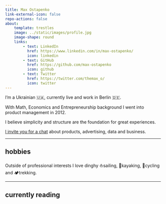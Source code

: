 ```yaml
---
title: Max Ostapenko
link-external-icon: false
repo-actions: false
about:
    template: trestles
    image: ../static/images/profile.jpg
    image-shape: round
    links:
        - text: LinkedIn
          href: https://www.linkedin.com/in/max-ostapenko/
          icon: linkedin
        - text: GitHub
          href: https://github.com/max-ostapenko
          icon: github
        - text: Twitter
          href: https://twitter.com/themax_o/
          icon: twitter
---
```


I'm a Ukrainian 🇺🇦, currently live and work in Berlin 🇩🇪.

With Math, Economics and Entrepreneurship background I went into product management in 2012.

I believe simplicity and structure are the foundation for great experiences.

[I invite you for a chat](../appointments/) about products, advertising, data and business.

---

## hobbies

Outside of professional interests I love dinghy ⛵sailing, 🛶kayaking, 🚴cycling and 🏕️trekking.

---

## currently reading

<style type="text/css">
    .gr_custom_each_container_1699272653 {
        /* customize each individual book container here */
        width: 100%;
        clear: both;
        margin-bottom: 10px;
        overflow: auto;
        padding-bottom: 4px;
        border-bottom: 1px solid #aaa;
    }

    .gr_custom_book_container_1699272653 {
        /* customize your book covers here */
        overflow: hidden;
        height: 75px;
        float: right;
        margin-right: 4px;
        width: 49px;
    }

    .gr_custom_author_1699272653 {
        /* customize your author names here */
        font-size: 12px;
    }
    .gr_custom_header_1699272653 {
        display: none;
    }

    .gr_custom_container_1699272653 center {
        display: none;
    }

</style>
<div id="gr_custom_widget_1699272653"></div>
<script
    src="https://www.goodreads.com/review/custom_widget/70245794.My%20bookshelf?cover_position=left&cover_size=small&num_books=5&order=a&shelf=currently-reading&show_author=1&show_cover=1&show_rating=0&show_review=0&show_tags=0&show_title=1&sort=date_added&widget_bg_color=FFFFFF&widget_bg_transparent=&widget_border_width=0&widget_id=1699272653&widget_text_color=000000&widget_title_size=small&widget_width=small"
    type="text/javascript" charset="utf-8">
</script>

